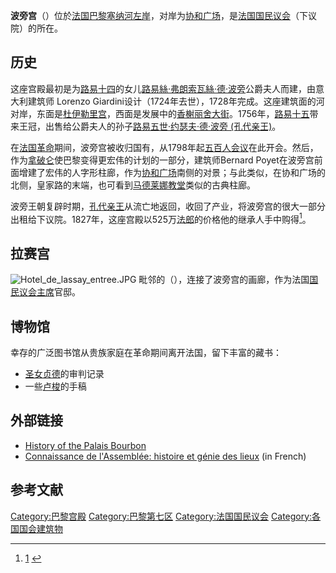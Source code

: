 {{Infobox building
| name = 波旁宫
| start_date = 1722
| completion_date = 1728
| renovation_date = 1765年–1788年 1795年, 1828年
| floor_area = 124,000 m²
| namesake = [[路易絲·弗朗索瓦絲·德·波旁|路易絲·弗朗索瓦絲·德·波旁]]
| current_tenants = [[國民議會_(法國)|國民議會]]
| location = {{FR}}巴黎[[巴黎第七區|第七區]]
| address = [[大学路_(巴黎)|大学路]]126號
| architect = Lorenzo Giardini, 皮埃爾·卡萊托, 吉恩奧貝爾與昂熱-雅克·加布里埃爾
| website = [http://www.assemblee-nationale.fr/ assemblee-nationale.fr]
| ren_architect = 貝爾納·波耶, 朱爾斯·德·喬利
| image = [[Image:Palais_Bourbon,_Paris_7e,_NW_View_140402_1.jpg|300px]]
| caption =波旁宫
| image_alt = Palais Bourbon seen from the [[Seine|Seine]]
| map_caption = Location of Palais Bourbon in [[Paris|Paris]]
| owner = [[法國|法國]]
}}
'''波旁宫'''（{{lang-fr|{{Noitalic|'''Palais Bourbon'''}}}}）位於[[法国|法国]][[巴黎|巴黎]][[塞纳河|塞纳河]][[左岸|左岸]]，对岸为[[协和广场|协和广场]]，是[[國民議會_(法國)|法国国民议会]]（下议院）的所在。

==历史==
这座宫殿最初是为[[路易十四|路易十四]]的女儿[[路易絲·弗朗索瓦絲·德·波旁|路易絲·弗朗索瓦絲·德·波旁]]公爵夫人而建，由意大利建筑师<!-- 罗伦佐 -->Lorenzo Giardini设计（1724年去世），1728年完成。这座建筑面的河对岸，东面是[[杜伊勒里宫|杜伊勒里宫]]，西面是发展中的[[香榭丽舍大街|香榭丽舍大街]]。1756年，[[路易十五|路易十五]]带来王冠，出售给公爵夫人的孙子[[路易五世·约瑟夫·德·波旁_(孔代亲王)|路易五世·约瑟夫·德·波旁 (孔代亲王)]]。 

在[[法国革命|法国革命]]期间，波旁宫被收归国有，从1798年起[[五百人会议|五百人会议]]在此开会。然后，作为[[拿破仑|拿破仑]]使巴黎变得更宏伟的计划的一部分，建筑师Bernard Poyet在波旁宫前面增建了宏伟的人字形柱廊，作为[[协和广场|协和广场]]南侧的对景；与此类似，在协和广场的北侧，皇家路的末端，也可看到[[马德莱娜教堂|马德莱娜教堂]]类似的古典柱廊。 

波旁王朝复辟时期，[[孔代亲王|孔代亲王]]从流亡地返回，收回了产业，将波旁宫的很大一部分出租给下议院。1827年，这座宫殿以525万[[法郎|法郎]]的价格他的继承人手中购得<ref>[http://www.assemblee-nat.fr/connaissance/collection/10.asp#P43_28425] {{webarchive|url=https://web.archive.org/web/20050121020143/http://www.assemblee-nat.fr/connaissance/collection/10.asp |date=2005-01-21 }}</ref>。

== 拉赛宫== 
[[Image:Hotel_de_lassay_entree.JPG|thumb]]
毗邻的{{link-fr|拉赛宫|Hôtel de Lassay}}（{{lang|fr|Hôtel de Lassay}}），连接了波旁宫的画廊，作为法国[[国民议会主席_(法國)|国民议会主席]]官邸。

==博物馆== 
幸存的广泛图书馆从贵族家庭在革命期间离开法国，留下丰富的藏书： 
*[[圣女贞德|圣女贞德]]的审判记录 
*一些[[卢梭|卢梭]]的手稿 

==外部链接==
{{commons|Palais Bourbon|Palais Bourbon}}
*[https://web.archive.org/web/20050313114920/http://www.assemblee-nat.fr/english/8ai.asp History of the Palais Bourbon]
*[https://web.archive.org/web/20050121020143/http://www.assemblee-nat.fr/connaissance/collection/10.asp#P43_28425 Connaissance de l'Assemblée: histoire et génie des lieux] (in French)

{{coord|48.862036|N|2.318593|E|region:FR_type:landmark|display=title}}

==参考文献==
<div class="references-small">
<references />
</div>
{{巴黎名胜}}
{{Authority control}}
[[Category:巴黎宫殿|Category:巴黎宫殿]]
[[Category:巴黎第七区|Category:巴黎第七区]]
[[Category:法国国民议会|Category:法国国民议会]]
[[Category:各国国会建筑物|Category:各国国会建筑物]]